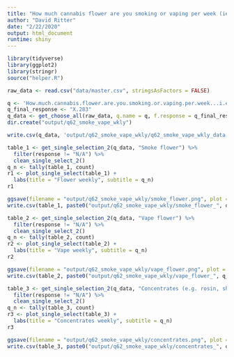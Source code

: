 ```yaml
---
title: "How much cannabis flower are you smoking or vaping per week (ie. grams, ounces, etc)?"
author: "David Ritter"
date: "2/22/2020"
output: html_document
runtime: shiny
---
```


```r
library(tidyverse)
library(ggplot2)
library(stringr)
source("helper.R")
```

```r
raw_data <- read.csv("data/master.csv", stringsAsFactors = FALSE)
```

```r
q <- 'How.much.cannabis.flower.are.you.smoking.or.vaping.per.week...i.e..grams..ounces..etc..'
q_final_response <- "X.283"
q_data <- get_choose_all(raw_data, q.name = q, f.response = q_final_response)
dir.create("output/q62_smoke_vape_wkly")
```

```r
write.csv(q_data, 'output/q62_smoke_vape_wkly/q62_smoke_vape_wkly_data.csv', row.names = FALSE)
```

```r
table_1 <- get_single_selection_2(q_data, "Smoke flower") %>%
  filter(response != "N/A") %>%
  clean_single_select_2()
q_n <- tally(table_1, count)
r1 <- plot_single_select(table_1) +
  labs(title = "Flower weekly", subtitle = q_n)
r1
```

```r
ggsave(filename = "output/q62_smoke_vape_wkly/smoke_flower.png", plot = r1, device = 'png')
write.csv(table_1, paste0("output/q62_smoke_vape_wkly/smoke_flower_", q_n, ".csv"), row.names = FALSE)
```

```r
table_2 <- get_single_selection_2(q_data, "Vape flower") %>%
  filter(response != "N/A") %>%
  clean_single_select_2()
q_n <- tally(table_2, count)
r2 <- plot_single_select(table_2) +
  labs(title = "Vape weekly", subtitle = q_n)
r2
```

```r
ggsave(filename = "output/q62_smoke_vape_wkly/vape_flower.png", plot = r2, device = 'png')
write.csv(table_2, paste0("output/q62_smoke_vape_wkly/vape_flower_", q_n, ".csv"), row.names = FALSE)
```

```r
table_3 <- get_single_selection_2(q_data, "Concentrates (e.g. rosin, shatter, wax, hash, kief)") %>%
  filter(response != "N/A") %>%
  clean_single_select_2()
q_n <- tally(table_3, count)
r3 <- plot_single_select(table_3) +
  labs(title = "Concentrates weekly", subtitle = q_n)
r3
```

```r
ggsave(filename = "output/q62_smoke_vape_wkly/concentrates.png", plot = r3, device = 'png')
write.csv(table_3, paste0("output/q62_smoke_vape_wkly/concentrates_", q_n, ".csv"), row.names = FALSE)
```

